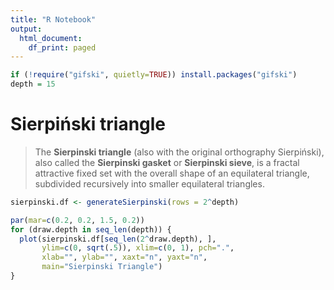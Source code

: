 ```yaml
---
title: "R Notebook"
output:
  html_document:
    df_print: paged
---
```


```r
if (!require("gifski", quietly=TRUE)) install.packages("gifski")
depth = 15
```

# Sierpiński triangle

> The **Sierpinski triangle** (also with the original orthography Sierpiński), also called the **Sierpinski gasket** or **Sierpinski sieve**, is a fractal attractive fixed set with the overall shape of an equilateral triangle, subdivided recursively into smaller equilateral triangles.

```r
sierpinski.df <- generateSierpinski(rows = 2^depth)
```

```r
par(mar=c(0.2, 0.2, 1.5, 0.2))
for (draw.depth in seq_len(depth)) {
  plot(sierpinski.df[seq_len(2^draw.depth), ],
       ylim=c(0, sqrt(.5)), xlim=c(0, 1), pch=".",
       xlab="", ylab="", xaxt="n", yaxt="n",
       main="Sierpinski Triangle")
}
```